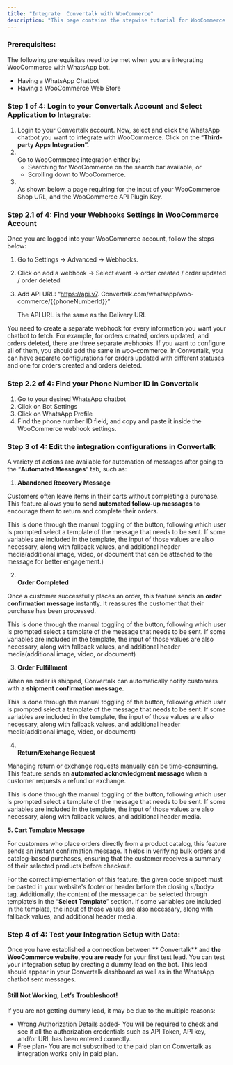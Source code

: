 ```yaml
---
title: "Integrate  Convertalk with WooCommerce"
description: "This page contains the stepwise tutorial for WooCommerce Integration with  Convertalk."
---
```


### **Prerequisites:**

The following prerequisites need to be met when you are integrating WooCommerce with WhatsApp bot.

- Having a WhatsApp Chatbot
- Having a WooCommerce Web Store

### **Step 1 of 4: Login to your  Convertalk Account and Select Application to Integrate:**

1. Login to your  Convertalk account. Now, select and click the WhatsApp chatbot you want to integrate with WooCommerce. Click on the “**Third-party Apps Integration”.**
2. \
   Go to WooCommerce integration either by:
   - Searching for WooCommerce on the search bar available, or
   - Scrolling down to WooCommerce.
3. \
   As shown below, a page requiring for the input of your WooCommerce Shop URL, and the WooCommerce API Plugin Key.

### **Step 2.1 of 4: Find your Webhooks Settings in WooCommerce Account**

Once you are logged into your WooCommerce account, follow the steps below:

1. Go to Settings → Advanced → Webhooks.
2. Click on add a webhook → Select event → order created / order updated / order deleted
3. Add API URL: “https://api.v7. Convertalk.com/whatsapp/woo-commerce/{{phoneNumberId}}”

   <Info>
     The API URL is the same as the Delivery URL
   </Info>

<Info>
  You need to create a separate webhook for every information you want your chatbot to fetch. For example, for orders created, orders updated, and orders deleted, there are three separate webhooks. If you want to configure all of them, you should add the same in woo-commerce. In  Convertalk, you can have separate configurations for orders updated with different statuses and one for orders created and orders deleted.
</Info>

### **Step 2.2 of 4: Find your Phone Number ID in  Convertalk**

1. Go to your desired WhatsApp chatbot
2. Click on Bot Settings
3. Click on WhatsApp Profile
4. Find the phone number ID field, and copy and paste it inside the WooCommerce webhook settings.

### **Step 3 of 4: Edit the integration configurations in  Convertalk**

A variety of actions are available for automation of messages after going to the “**Automated Messages**” tab, such as:

1. **Abandoned Recovery Message**

Customers often leave items in their carts without completing a purchase. This feature allows you to send **automated follow-up messages** to encourage them to return and complete their orders.

This is done through the manual toggling of the button, following which user is prompted select a template of the message that needs to be sent. If some variables are included in the template, the input of those values are also necessary, along with fallback values, and additional header media(additional image, video, or document that can be attached to the message for better engagement.)

2. **\
   Order Completed**

Once a customer successfully places an order, this feature sends an **order confirmation message** instantly. It reassures the customer that their purchase has been processed.

This is done through the manual toggling of the button, following which user is prompted select a template of the message that needs to be sent. If some variables are included in the template, the input of those values are also necessary, along with fallback values, and additional header media(additional image, video, or document)

3. **Order Fulfillment**

When an order is shipped,  Convertalk can automatically notify customers with a **shipment confirmation message**.

This is done through the manual toggling of the button, following which user is prompted select a template of the message that needs to be sent. If some variables are included in the template, the input of those values are also necessary, along with fallback values, and additional header media(additional image, video, or document)

4. **\
   Return/Exchange Request**

Managing return or exchange requests manually can be time-consuming. This feature sends an **automated acknowledgment message** when a customer requests a refund or exchange.

This is done through the manual toggling of the button, following which user is prompted select a template of the message that needs to be sent. If some variables are included in the template, the input of those values are also necessary, along with fallback values, and additional header media.

**5. Cart Template Message**

For customers who place orders directly from a product catalog, this feature sends an instant confirmation message. It helps in verifying bulk orders and catalog-based purchases, ensuring that the customer receives a summary of their selected products before checkout.

For the correct implementation of this feature, the given code snippet must be pasted in your website's footer or header before the closing \</body\> tag. Additionally, the content of the message can be selected through template‘s in the “**Select Template**” section. If some variables are included in the template, the input of those values are also necessary, along with fallback values, and additional header media.

### **Step 4 of 4: Test your Integration Setup with Data:**

Once you have established a connection between ** Convertalk** and **the WooCommerce website, you are ready** for your first test lead. You can test your integration setup by creating a dummy lead on the bot. This lead should appear in your  Convertalk dashboard as well as in the WhatsApp chatbot sent messages.

#### **Still Not Working, Let’s Troubleshoot\!**

If you are not getting dummy lead, it may be due to the multiple reasons:

- Wrong Authorization Details added- You will be required to check and see if all the authorization credentials such as API Token, API key, and/or URL has been entered correctly.
- Free plan- You are not subscribed to the paid plan on  Convertalk as integration works only in paid plan.

 
